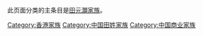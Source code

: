 此页面分类的主条目是[[田元灝家族|田元灝家族]]。


[[Category:香港家族|Category:香港家族]]
[[Category:中国田姓家族|Category:中国田姓家族]]
[[Category:中国商业家族|Category:中国商业家族]]